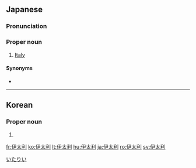 ==Japanese==
{{ja-kanjitab|yomi=irr|い|た|り|k3=りい}}

===Pronunciation===
{{ja-pron|イタリー}}

===Proper noun===
{{ja-pos|proper|イタリー}}

# {{lb|ja|dated|sort=いたりい}} [[Italy]]

====Synonyms====
* {{ja-r|イタリア|caps=y}}

[[Category:Japanese terms spelled with ateji|いたりい]]
{{catlangcode|ja|Italy|Countries of Europe|sort=いたりい|Exonyms}}

----

==Korean==
{{ko-hanjatab}}

===Proper noun===
{{ko-proper noun|hj|hangeul=이태리|rv=Itaeri}}

# {{hanja form of|이태리|[[Italy]]}}

[[fr:伊太利]]
[[ko:伊太利]]
[[lt:伊太利]]
[[hu:伊太利]]
[[ja:伊太利]]
[[ro:伊太利]]
[[sv:伊太利]]